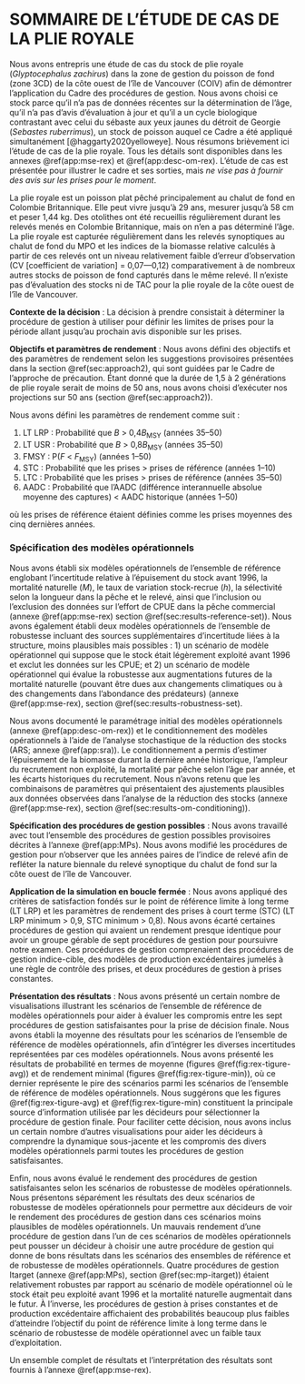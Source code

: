 \clearpage

# SOMMAIRE DE L’ÉTUDE DE CAS DE LA PLIE ROYALE

Nous avons entrepris une étude de cas du stock de plie royale (*Glyptocephalus zachirus*) dans la zone de gestion du poisson de fond (zone 3CD) de la côte ouest de l’île de Vancouver (COIV) afin de démontrer l’application du Cadre des procédures de gestion.
Nous avons choisi ce stock parce qu’il n’a pas de données récentes sur la détermination de l’âge, qu’il n’a pas d’avis d’évaluation à jour et qu’il a un cycle biologique contrastant avec celui du sébaste aux yeux jaunes du détroit de Georgie (*Sebastes ruberrimus*), un stock de poisson auquel ce Cadre a été appliqué simultanément [@haggarty2020yelloweye].
Nous résumons brièvement ici l’étude de cas de la plie royale. Tous les détails sont disponibles dans les annexes \@ref(app:mse-rex) et \@ref(app:desc-om-rex).
L’étude de cas est présentée pour illustrer le cadre et ses sorties, mais *ne vise pas à fournir des avis sur les prises pour le moment*.

La plie royale est un poisson plat pêché principalement au chalut de fond en Colombie Britannique.
Elle peut vivre jusqu’à 29 ans, mesurer jusqu’à 58 cm et peser 1,44 kg.
Des otolithes ont été recueillis régulièrement durant les relevés menés en Colombie Britannique, mais on n’en a pas déterminé l’âge.
La plie royale est capturée régulièrement dans les relevés synoptiques au chalut de fond du MPO et les indices de la biomasse relative calculés à partir de ces relevés ont un niveau relativement faible d’erreur d’observation (CV [coefficient de variation] = 0,07—0,12) comparativement à de nombreux autres stocks de poisson de fond capturés dans le même relevé.
Il n’existe pas d’évaluation des stocks ni de TAC pour la plie royale de la côte ouest de l’île de Vancouver.

**Contexte de la décision** :
La décision à prendre consistait à déterminer la procédure de gestion à utiliser pour définir les limites de prises pour la période allant jusqu’au prochain avis disponible sur les prises.

**Objectifs et paramètres de rendement** :
Nous avons défini des objectifs et des paramètres de rendement selon les suggestions provisoires présentées dans la section @ref(sec:approach2), qui sont guidées par le Cadre de l’approche de précaution.
Étant donné que la durée de 1,5 à 2 générations de plie royale serait de moins de 50 ans, nous avons choisi d’exécuter nos projections sur 50 ans (section \@ref(sec:approach2)).

Nous avons défini les paramètres de rendement comme suit :

1. LT LRP : Probabilité que *B* > 0,4*B*~MSY~ (années 35--50)
2. LT USR : Probabilité que *B* > 0,8*B*~MSY~ (années 35--50)
3. FMSY : P(*F* < *F*~MSY~) (années 1--50)
4. STC : Probabilité que les prises > prises de référence (années 1--10)
5. LTC : Probabilité que les prises > prises de référence (années 35--50)
6. AADC : Probabilité que l’AADC (différence interannuelle absolue moyenne des captures) < AADC historique (années 1--50)

où les prises de référence étaient définies comme les prises moyennes des cinq dernières années.

### Spécification des modèles opérationnels
Nous avons établi six modèles opérationnels de l’ensemble de référence englobant l’incertitude relative à l’épuisement du stock avant 1996, la mortalité naturelle (*M*), le taux de variation stock-recrue (*h*), la sélectivité selon la longueur dans la pêche et le relevé, ainsi que l’inclusion ou l’exclusion des données sur l’effort de CPUE dans la pêche commercial (annexe \@ref(app:mse-rex) section \@ref(sec:results-reference-set)).
Nous avons également établi deux modèles opérationnels de l’ensemble de robustesse incluant des sources supplémentaires d’incertitude liées à la structure, moins plausibles mais possibles : 1) un scénario de modèle opérationnel qui suppose que le stock était légèrement exploité avant 1996 et exclut les données sur les CPUE; et 2) un scénario de modèle opérationnel qui évalue la robustesse aux augmentations futures de la mortalité naturelle (pouvant être dues aux changements climatiques ou à des changements dans l’abondance des prédateurs) (annexe \@ref(app:mse-rex), section \@ref(sec:results-robustness-set).

Nous avons documenté le paramétrage initial des modèles opérationnels (annexe \@ref(app:desc-om-rex)) et le conditionnement des modèles opérationnels à l’aide de l’analyse stochastique de la réduction des stocks (ARS; annexe \@ref(app:sra)).
Le conditionnement a permis d’estimer l’épuisement de la biomasse durant la dernière année historique, l’ampleur du recrutement non exploité, la mortalité par pêche selon l’âge par année, et les écarts historiques du recrutement.
Nous n’avons retenu que les combinaisons de paramètres qui présentaient des ajustements plausibles aux données observées dans l’analyse de la réduction des stocks (annexe \@ref(app:mse-rex), section \@ref(sec:results-om-conditioning)).

**Spécification des procédures de gestion possibles** :
Nous avons travaillé avec tout l’ensemble des procédures de gestion possibles provisoires décrites à l’annexe \@ref(app:MPs).
Nous avons modifié les procédures de gestion pour n’observer que les années paires de l’indice de relevé afin de refléter la nature biennale du relevé synoptique du chalut de fond sur la côte ouest de l’île de Vancouver.

**Application de la simulation en boucle fermée** :
Nous avons appliqué des critères de satisfaction fondés sur le point de référence limite à long terme (LT LRP) et les paramètres de rendement des prises à court terme (STC) (LT LRP minimum > 0,9, STC minimum > 0,8). Nous avons écarté certaines procédures de gestion qui avaient un rendement presque identique pour avoir un groupe gérable de sept procédures de gestion pour poursuivre notre examen.
Ces procédures de gestion comprenaient des procédures de gestion indice-cible, des modèles de production excédentaires jumelés à une règle de contrôle des prises, et deux procédures de gestion à prises constantes.

**Présentation des résultats** :
Nous avons présenté un certain nombre de visualisations illustrant les scénarios de l’ensemble de référence de modèles opérationnels pour aider à évaluer les compromis entre les sept procédures de gestion satisfaisantes pour la prise de décision finale.
Nous avons établi la moyenne des résultats pour les scénarios de l’ensemble de référence de modèles opérationnels, afin d’intégrer les diverses incertitudes représentées par ces modèles opérationnels.
Nous avons présenté les résultats de probabilité en termes de moyenne (figures \@ref(fig:rex-tigure-avg)) et de rendement minimal (figures \@ref(fig:rex-tigure-min)), où ce dernier représente le pire des scénarios parmi les scénarios de l’ensemble de référence de modèles opérationnels.
Nous suggérons que les figures \@ref(fig:rex-tigure-avg) et \@ref(fig:rex-tigure-min) constituent la principale source d’information utilisée par les décideurs pour sélectionner la procédure de gestion finale.
Pour faciliter cette décision, nous avons inclus un certain nombre d’autres visualisations pour aider les décideurs à comprendre la dynamique sous-jacente et les compromis des divers modèles opérationnels parmi toutes les procédures de gestion satisfaisantes.

Enfin, nous avons évalué le rendement des procédures de gestion satisfaisantes selon les scénarios de robustesse de modèles opérationnels.
Nous présentons séparément les résultats des deux scénarios de robustesse de modèles opérationnels pour permettre aux décideurs de voir le rendement des procédures de gestion dans ces scénarios moins plausibles de modèles opérationnels.
Un mauvais rendement d’une procédure de gestion dans l’un de ces scénarios de modèles opérationnels peut pousser un décideur à choisir une autre procédure de gestion qui donne de bons résultats dans les scénarios des ensembles de référence et de robustesse de modèles opérationnels.
Quatre procédures de gestion Itarget (annexe \@ref(app:MPs), section \@ref(sec:mp-itarget)) étaient relativement robustes par rapport au scénario de modèle opérationnel où le stock était peu exploité avant 1996 et la mortalité naturelle augmentait dans le futur.
À l’inverse, les procédures de gestion à prises constantes et de production excédentaire affichaient des probabilités beaucoup plus faibles d’atteindre l’objectif du point de référence limite à long terme dans le scénario de robustesse de modèle opérationnel avec un faible taux d’exploitation.

Un ensemble complet de résultats et l’interprétation des résultats sont fournis à l’annexe \@ref(app:mse-rex).

